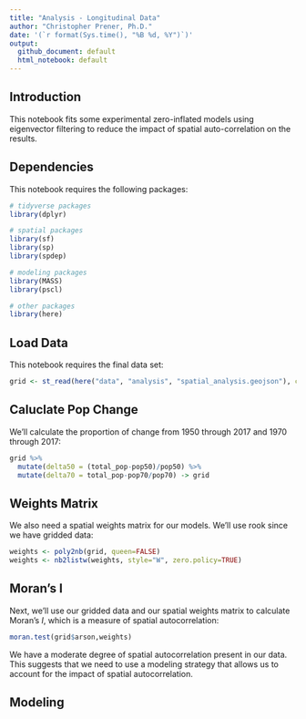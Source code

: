 ```yaml
---
title: "Analysis - Longitudinal Data"
author: "Christopher Prener, Ph.D."
date: '(`r format(Sys.time(), "%B %d, %Y")`)'
output: 
  github_document: default
  html_notebook: default 
---
```


## Introduction
This notebook fits some experimental zero-inflated models using eigenvector filtering to reduce the impact of spatial auto-correlation on the results.

## Dependencies
This notebook requires the following packages:

```r
# tidyverse packages
library(dplyr)

# spatial packages
library(sf)
library(sp)
library(spdep)

# modeling packages
library(MASS)
library(pscl)

# other packages
library(here)
```

## Load Data
This notebook requires the final data set:

```r
grid <- st_read(here("data", "analysis", "spatial_analysis.geojson"), crs = 26915)
```

## Caluclate Pop Change
We'll calculate the proportion of change from 1950 through 2017 and 1970 through 2017:

```r
grid %>%
  mutate(delta50 = (total_pop-pop50)/pop50) %>%
  mutate(delta70 = total_pop-pop70/pop70) -> grid
```

## Weights Matrix
We also need a spatial weights matrix for our models. We'll use rook since we have gridded data:

```r
weights <- poly2nb(grid, queen=FALSE)
weights <- nb2listw(weights, style="W", zero.policy=TRUE)
```

## Moran's I
Next, we'll use our gridded data and our spatial weights matrix to calculate Moran's $I$, which is a measure of spatial autocorrelation:

```r
moran.test(grid$arson,weights)
```

We have a moderate degree of spatial autocorrelation present in our data. This suggests that we need to use a modeling strategy that allows us to account for the impact of spatial autocorrelation.

## Modeling



